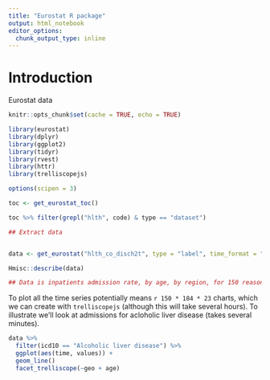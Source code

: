 ```yaml
---
title: "Eurostat R package"
output: html_notebook
editor_options: 
  chunk_output_type: inline
---
```

# Introduction
Eurostat data

```r
knitr::opts_chunk$set(cache = TRUE, echo = TRUE)

library(eurostat)
library(dplyr)
library(ggplot2)
library(tidyr)
library(rvest)
library(httr)
library(trelliscopejs)

options(scipen = 3)
```



```r

toc <- get_eurostat_toc()

toc %>% filter(grepl("hlth", code) & type == "dataset")

```

```r

## Extract data


data <- get_eurostat("hlth_co_disch2t", type = "label", time_format = "num") ## this downloads > 6.6 million rows of data

Hmisc::describe(data)

## Data is inpatients admission rate, by age, by region, for 150 reasons for admission, from 2000 - 2014
```

To plot all the time series potentially means `r 150 * 184 * 23` charts, which we can create with `trelliscopejs` (although this will take several hours). To illustrate we'll look at admissions for acloholic liver disease (takes several minutes).

```r
data %>%
  filter(icd10 == "Alcoholic liver disease") %>%
  ggplot(aes(time, values)) +
  geom_line() 
  facet_trelliscope(~geo + age)
  


```

